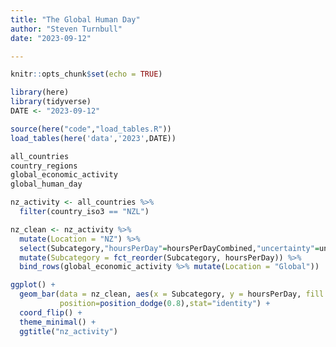 ```yaml
---
title: "The Global Human Day"
author: "Steven Turnbull"
date: "2023-09-12"

---
```


```r
knitr::opts_chunk$set(echo = TRUE)
```

```R
library(here)
library(tidyverse)
DATE <- "2023-09-12"
```

```R
source(here("code","load_tables.R"))
load_tables(here('data','2023',DATE))

```

```R
all_countries
country_regions
global_economic_activity
global_human_day

```

```R
nz_activity <- all_countries %>% 
  filter(country_iso3 == "NZL")

```

```R
nz_clean <- nz_activity %>%
  mutate(Location = "NZ") %>%
  select(Subcategory,"hoursPerDay"=hoursPerDayCombined,"uncertainty"=uncertaintyCombined,Location) %>%
  mutate(Subcategory = fct_reorder(Subcategory, hoursPerDay)) %>%
  bind_rows(global_economic_activity %>% mutate(Location = "Global"))

ggplot() +
  geom_bar(data = nz_clean, aes(x = Subcategory, y = hoursPerDay, fill = Location, group = Location),
           position=position_dodge(0.8),stat="identity") +
  coord_flip() + 
  theme_minimal() +
  ggtitle("nz_activity")
```